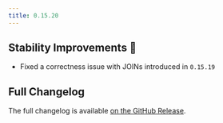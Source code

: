 ```yaml
---
title: 0.15.20
---
```


## Stability Improvements 💪

- Fixed a correctness issue with JOINs introduced in `0.15.19`

## Full Changelog

The full changelog is available [on the GitHub Release](https://github.com/paradedb/paradedb/releases/tag/v0.15.20).
